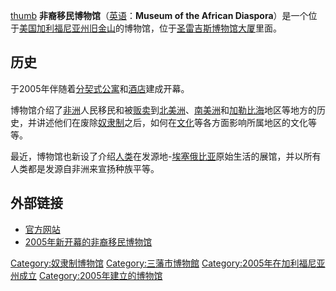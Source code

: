 {{coord|37.786411|-122.401546|display=title}}
[[文件:Museum_of_the_African_Diaspora_San_Francisco.jpg|thumb]]
'''非裔移民博物馆'''（[[英语|英语]]：'''Museum of the African Diaspora'''）是一个位于[[美国|美国]][[加利福尼亚州|加利福尼亚州]][[旧金山|旧金山]]的博物馆，位于[[圣雷吉斯博物馆大厦|圣雷吉斯博物馆大厦]]里面。

==历史==
于2005年伴随着[[分契式公寓|分契式公寓]]和[[酒店|酒店]]建成开幕。

博物馆介绍了[[非洲|非洲]]人民移民和被[[奴隶贸易|贩卖]]到[[北美洲|北美洲]]、[[南美洲|南美洲]]和[[加勒比海|加勒比海]]地区等地方的历史，并讲述他们在废除[[奴隶制|奴隶制]]之后，如何在[[文化|文化]]等各方面影响所属地区的文化等等。

最近，博物馆也新设了介绍[[人类|人类]]在发源地-[[埃塞俄比亚|埃塞俄比亚]]原始生活的展馆，并以所有人类都是发源自非洲来宣扬种族平等。

== 外部链接 ==
{{Commonscat|Museum of the African Diaspora}}
* [http://www.moadsf.org/ 官方网站] {{Wayback|url=http://www.moadsf.org/ |date=20210521185106 }}
* [http://africanhistory.about.com/b/a/047458.htm 2005年新开幕的非裔移民博物馆] {{Wayback|url=http://africanhistory.about.com/b/a/047458.htm |date=20031220051945 }}

{{三藩市}}
{{DEFAULTSORT:Museum of the African Diaspora}}
[[Category:奴隶制博物馆|Category:奴隶制博物馆]]
[[Category:三藩市博物館|Category:三藩市博物館]]
[[Category:2005年在加利福尼亚州成立|Category:2005年在加利福尼亚州成立]]
[[Category:2005年建立的博物馆|Category:2005年建立的博物馆]]